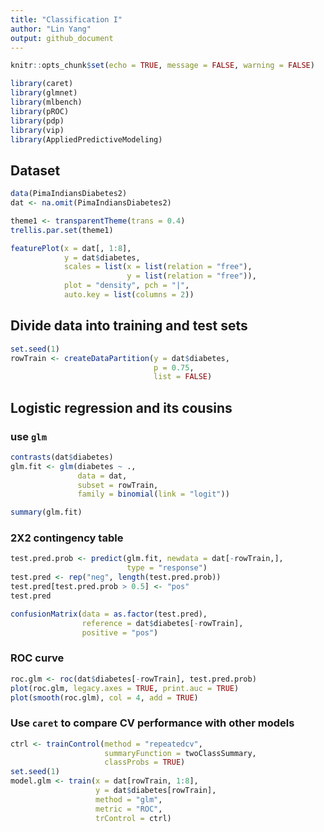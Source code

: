 ```yaml
---
title: "Classification I"
author: "Lin Yang"
output: github_document
--- 
```


```r
knitr::opts_chunk$set(echo = TRUE, message = FALSE, warning = FALSE)
```

```r
library(caret)
library(glmnet)
library(mlbench)
library(pROC)
library(pdp)
library(vip)
library(AppliedPredictiveModeling)
```

## Dataset
```r
data(PimaIndiansDiabetes2)
dat <- na.omit(PimaIndiansDiabetes2)

theme1 <- transparentTheme(trans = 0.4)
trellis.par.set(theme1)

featurePlot(x = dat[, 1:8],
            y = dat$diabetes,
            scales = list(x = list(relation = "free"),
                          y = list(relation = "free")),
            plot = "density", pch = "|",
            auto.key = list(columns = 2))
```

## Divide data into training and test sets
```r
set.seed(1)
rowTrain <- createDataPartition(y = dat$diabetes,
                                p = 0.75,
                                list = FALSE)
```

## Logistic regression and its cousins

### use `glm`
```r
contrasts(dat$diabetes)
glm.fit <- glm(diabetes ~ .,
               data = dat,
               subset = rowTrain,
               family = binomial(link = "logit"))

summary(glm.fit)
```

### 2X2 contingency table
```r
test.pred.prob <- predict(glm.fit, newdata = dat[-rowTrain,],
                          type = "response")
test.pred <- rep("neg", length(test.pred.prob))
test.pred[test.pred.prob > 0.5] <- "pos"
test.pred

confusionMatrix(data = as.factor(test.pred),
                reference = dat$diabetes[-rowTrain],
                positive = "pos")
```

### ROC curve
```r
roc.glm <- roc(dat$diabetes[-rowTrain], test.pred.prob)
plot(roc.glm, legacy.axes = TRUE, print.auc = TRUE)
plot(smooth(roc.glm), col = 4, add = TRUE)
```

### Use `caret` to compare CV performance with other models
```r
ctrl <- trainControl(method = "repeatedcv",
                     summaryFunction = twoClassSummary,
                     classProbs = TRUE)
set.seed(1)
model.glm <- train(x = dat[rowTrain, 1:8],
                   y = dat$diabetes[rowTrain],
                   method = "glm",
                   metric = "ROC",
                   trControl = ctrl)
```









